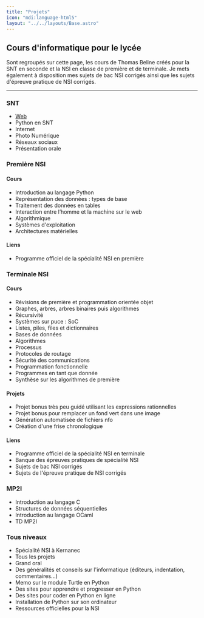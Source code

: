 ```yaml
---
title: "Projets"
icon: "mdi:language-html5"
layout: "../../layouts/Base.astro"
---
```


## Cours d'informatique pour le lycée
Sont regroupés sur cette page, les cours de Thomas Beline créés pour la SNT en seconde et la NSI en classe de première et de terminale. Je mets également à disposition mes sujets de bac NSI corrigés ainsi que les sujets d'épreuve pratique de NSI corrigés.

------------------------

### SNT
- [Web](web)
- Python en SNT
- Internet
- Photo Numérique
- Réseaux sociaux
- Présentation orale

### Première NSI
#### Cours
- Introduction au langage Python
- Représentation des données : types de base
- Traitement des données en tables
- Interaction entre l’homme et la machine sur le web
- Algorithmique
- Systèmes d'exploitation
- Architectures matérielles
#### Liens
- Programme officiel de la spécialité NSI en première

### Terminale NSI
#### Cours
- Révisions de première et programmation orientée objet
- Graphes, arbres, arbres binaires puis algorithmes
- Récursivité
- Systèmes sur puce : SoC
- Listes, piles, files et dictionnaires
- Bases de données
- Algorithmes
- Processus
- Protocoles de routage
- Sécurité des communications
- Programmation fonctionnelle
- Programmes en tant que donnée
- Synthèse sur les algorithmes de première
#### Projets
- Projet bonus très peu guidé utilisant les expressions rationnelles
- Projet bonus pour remplacer un fond vert dans une image
- Génération automatisée de fichiers nfo
- Création d'une frise chronologique
#### Liens
- Programme officiel de la spécialité NSI en terminale
- Banque des épreuves pratiques de spécialité NSI
- Sujets de bac NSI corrigés
- Sujets de l'épreuve pratique de NSI corrigés

### MP2I
- Introduction au langage C
- Structures de données séquentielles
- Introduction au langage OCaml
- TD MP2I

### Tous niveaux
- Spécialité NSI à Kernanec
- Tous les projets
- Grand oral
- Des généralités et conseils sur l'informatique (éditeurs, indentation, commentaires…)
- Memo sur le module Turtle en Python
- Des sites pour apprendre et progresser en Python
- Des sites pour coder en Python en ligne
- Installation de Python sur son ordinateur
- Ressources officielles pour la NSI
